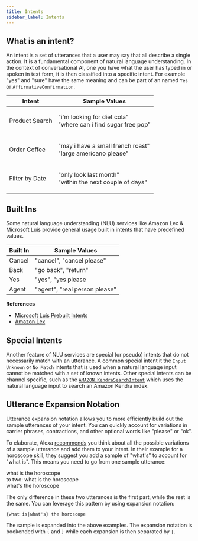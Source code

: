 ```yaml
---
title: Intents
sidebar_label: Intents
---
```



## What is an intent?

An intent is a set of utterances that a user may say that all describe a single action. It is a fundamental component of natural language understanding. In the context of conversational AI, one you have what the user has typed in or spoken in text form, it is then classified into a specific intent. For example "yes" and "sure" have the same meaning and can be part of an named `Yes` or `AffirmativeConfirmation`.

| Intent         | Sample Values                                                                |
| -------------- | ---------------------------------------------------------------------------- |
| Product Search | <p> "i'm looking for diet cola" <br/> "where can i find sugar free pop" </p> |
| Order Coffee   | <p> "may i have a small french roast" <br /> "large americano please" </p>   |
| Filter by Date | <p> "only look last month" <br /> "within the next couple of days" </p>      |

## Built Ins

Some natural language understanding (NLU) services like Amazon Lex & Microsoft Luis provide general usage built in intents that have predefined values.

| Built In | Sample Values                 |
| -------- | ----------------------------- |
| Cancel   | "cancel", "cancel please"     |
| Back     | "go back", "return"           |
| Yes      | "yes", "yes please            |
| Agent    | "agent", "real person please" |

**References**

- [Microsoft Luis Prebuilt Intents](https://docs.microsoft.com/en-us/azure/cognitive-services/luis/howto-add-prebuilt-models#add-a-prebuilt-intent)
- [Amazon Lex](https://docs.aws.amazon.com/lex/latest/dg/howitworks-builtins-intents.html)

## Special Intents

Another feature of NLU services are special (or pseudo) intents that do not necessarily match with an utterance. A common special intent it the `Input Unknown` or `No Match` intents that is used when a natural language input cannot be matched with a set of known intents. Other special intents can be channel specific, such as the [`AMAZON.KendraSearchIntent`](https://docs.aws.amazon.com/lex/latest/dg/built-in-intent-kendra-search.html) which uses the natural language input to search an Amazon Kendra index.

## Utterance Expansion Notation

Utterance expansion notation allows you to more efficiently build out the sample utterances of your intent.  You can quickly account for variations in carrier phrases, contractions, and other optional words like "please" or "ok".

To elaborate, Alexa [recommends](https://developer.amazon.com/en-US/docs/alexa/custom-skills/best-practices-for-sample-utterances-and-custom-slot-type-values.html#sample-utterance-phrasing) you think about all the possible variations of a sample utterance and add them to your intent.  In their example for a horoscope skill, they suggest you add a sample of "what's" to account for "what is".   This means you need to go from one sample utterance:

<ChatMessageBubble owner="mine" hasTail>
what is the horoscope
</ChatMessageBubble>
<br />
to two: 

<ChatMessageBubble owner="mine" hasTail>
what is the horoscope
</ChatMessageBubble>
<br />
<ChatMessageBubble owner="mine" hasTail>
what's the horoscope
</ChatMessageBubble>
<br />

The only difference in these two utterances is the first part, while the rest is the same.  You can leverage this pattern by using expansion notation:
```
{what is|what's} the horoscope
```
The sample is expanded into the above examples.  The expansion notation is bookended with `{` and `}` while each expansion is then separated by `|`. 